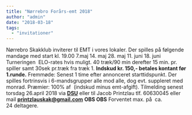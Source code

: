 ```yaml
---
title: "Nørrebro Forårs-emt 2018"
author: "admin"
date: "2018-03-18"
tags: 
  - "invitationer"
---
```


Nørrebro Skakklub inviterer til EMT i vores lokaler. Der spilles på følgende mandage med start kl. 19.00 7.maj 14. maj 28. maj 11. juni 18. juni Turneringen  ELO-rates hvis muligt. 40 træk/90 min derefter 15 min. pr. spiller samt 30sek pr.træk fra træk 1. **Indskud kr. 150,- betales kontant før 1.runde.** Fremmøde: Senest 1 time efter annonceret starttidspunkt. Der spilles fortrinsvis i 6-mandsgrupper alle mod alle, dog evt. suppleret med monrad. Præmier: 100% af  (indskud minus emt-afgift). Tilmelding senest torsdag 26.april 2018 via **[DSU](https://turnering.skak.dk/TournamentActive/Details?tourId=24989)** eller til Jacob Printzlau tlf. 60630045 eller mail [**printzlauskak@gmail.com**](mailto:printzlauskak@gmail.com) **OBS OBS** Forventet max. på  ca. 24 deltagere.
